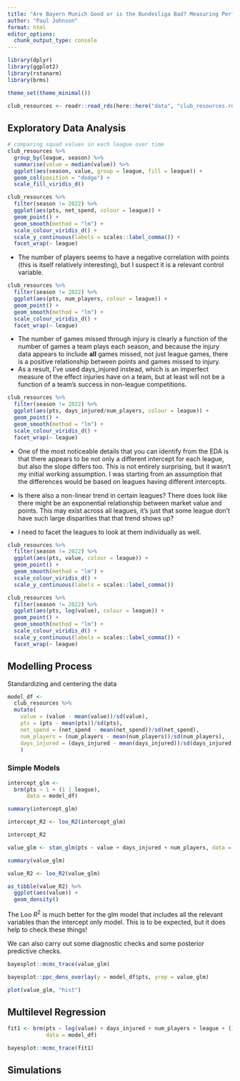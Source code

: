```yaml
---
title: "Are Bayern Munich Good or is the Bundesliga Bad? Measuring Performance Conditional on Resources Using a Bayesian Multilevel Regression"
author: "Paul Johnson"
format: html
editor_options: 
  chunk_output_type: console
---
```


```r
library(dplyr)
library(ggplot2)
library(rstanarm)
library(brms)

theme_set(theme_minimal())

club_resources <- readr::read_rds(here::here("data", "club_resources.rds"))

```

## Exploratory Data Analysis

```r
# comparing squad values in each league over time
club_resources %>%
  group_by(league, season) %>%
  summarise(value = median(value)) %>%
  ggplot(aes(season, value, group = league, fill = league)) +
  geom_col(position = "dodge") +
  scale_fill_viridis_d()
```

```r

club_resources %>%
  filter(season != 2022) %>%
  ggplot(aes(pts, net_spend, colour = league)) +
  geom_point() +
  geom_smooth(method = "lm") +
  scale_colour_viridis_d() +
  scale_y_continuous(labels = scales::label_comma()) +
  facet_wrap(~ league)
```

-   The number of players seems to have a negative correlation with points (this is itself relatively interesting), but I suspect it is a relevant control variable.

```r

club_resources %>%
  filter(season != 2022) %>%
  ggplot(aes(pts, num_players, colour = league)) +
  geom_point() +
  geom_smooth(method = "lm") +
  scale_colour_viridis_d() +
  facet_wrap(~ league)

```

-   The number of games missed through injury is clearly a function of the number of games a team plays each season, and because the injury data appears to include **all** games missed, not just league games, there is a positive relationship between points and games missed to injury.
-   As a result, I've used days_injured instead, which is an imperfect measure of the effect injuries have on a team, but at least will not be a function of a team's success in non-league competitions.

```r

club_resources %>%
  filter(season != 2022) %>%
  ggplot(aes(pts, days_injured/num_players, colour = league)) +
  geom_point() +
  geom_smooth(method = "lm") +
  scale_colour_viridis_d() +
  facet_wrap(~ league)

```

-   One of the most noticeable details that you can identify from the EDA is that there appears to be not only a different intercept for each league, but also the slope differs too. This is not entirely surprising, but it wasn't my initial working assumption. I was starting from an assumption that the differences would be based on leagues having different intercepts.

-   Is there also a non-linear trend in certain leagues? There does look like there might be an exponential relationship between market value and points. This may exist across all leagues, it's just that some league don't have such large disparities that that trend shows up?

-   I need to facet the leagues to look at them individually as well.

```r
  
club_resources %>%
  filter(season != 2022) %>%
  ggplot(aes(pts, value, colour = league)) +
  geom_point() +
  geom_smooth(method = "lm") +
  scale_colour_viridis_d() +
  scale_y_continuous(labels = scales::label_comma())

club_resources %>%
  filter(season != 2022) %>%
  ggplot(aes(pts, log(value), colour = league)) +
  geom_point() +
  geom_smooth(method = "lm") +
  scale_colour_viridis_d() +
  scale_y_continuous(labels = scales::label_comma()) +
  facet_wrap(~ league)

```

## Modelling Process

Standardizing and centering the data

```r

model_df <- 
  club_resources %>%
  mutate(
    value = (value - mean(value))/sd(value),
    pts = (pts - mean(pts))/sd(pts),
    net_spend = (net_spend - mean(net_spend))/sd(net_spend),
    num_players = (num_players - mean(num_players))/sd(num_players),
    days_injured = (days_injured - mean(days_injured))/sd(days_injured)
    )

```

### Simple Models

```r
intercept_glm <-
  brm(pts ~ 1 + (1 | league),
      data = model_df)  

summary(intercept_glm)

intercept_R2 <- loo_R2(intercept_glm)

intercept_R2

```

```r

value_glm <- stan_glm(pts ~ value + days_injured + num_players, data = model_df)

summary(value_glm)

value_R2 <- loo_R2(value_glm)

as_tibble(value_R2) %>%
  ggplot(aes(value)) +
  geom_density()

```

The Loo $R^2$ is much better for the glm model that includes all the relevant variables than the intercept only model. This is to be expected, but it does help to check these things!


We can also carry out some diagnostic checks and some posterior predictive checks.

```r

bayesplot::mcmc_trace(value_glm)

bayesplot::ppc_dens_overlay(y = model_df$pts, yrep = value_glm)

plot(value_glm, "hist")

```

## Multilevel Regression

```r
fit1 <- brm(pts ~ log(value) + days_injured + num_players + league + (1|league),
            data = model_df)

bayesplot::mcmc_trace(fit1)
```

## Simulations

```r

```
